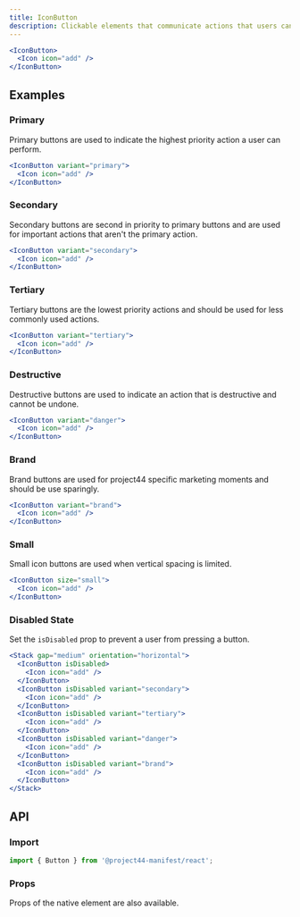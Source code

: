 ```yaml
---
title: IconButton
description: Clickable elements that communicate actions that users can take.
---
```


```jsx
<IconButton>
  <Icon icon="add" />
</IconButton>
```

## Examples

### Primary

Primary buttons are used to indicate the highest priority action a user can perform.

```jsx
<IconButton variant="primary">
  <Icon icon="add" />
</IconButton>
```

### Secondary

Secondary buttons are second in priority to primary buttons and are used for important actions that
aren't the primary action.

```jsx
<IconButton variant="secondary">
  <Icon icon="add" />
</IconButton>
```

### Tertiary

Tertiary buttons are the lowest priority actions and should be used for less commonly used actions.

```jsx
<IconButton variant="tertiary">
  <Icon icon="add" />
</IconButton>
```

### Destructive

Destructive buttons are used to indicate an action that is destructive and cannot be undone.

```jsx
<IconButton variant="danger">
  <Icon icon="add" />
</IconButton>
```

### Brand

Brand buttons are used for project44 specific marketing moments and should be use sparingly.

```jsx
<IconButton variant="brand">
  <Icon icon="add" />
</IconButton>
```

### Small

Small icon buttons are used when vertical spacing is limited.

```jsx
<IconButton size="small">
  <Icon icon="add" />
</IconButton>
```

### Disabled State

Set the `isDisabled` prop to prevent a user from pressing a button.

```jsx
<Stack gap="medium" orientation="horizontal">
  <IconButton isDisabled>
    <Icon icon="add" />
  </IconButton>
  <IconButton isDisabled variant="secondary">
    <Icon icon="add" />
  </IconButton>
  <IconButton isDisabled variant="tertiary">
    <Icon icon="add" />
  </IconButton>
  <IconButton isDisabled variant="danger">
    <Icon icon="add" />
  </IconButton>
  <IconButton isDisabled variant="brand">
    <Icon icon="add" />
  </IconButton>
</Stack>
```

## API

### Import

```js
import { Button } from '@project44-manifest/react';
```

### Props

Props of the native element are also available.

<PropsTable of="Button" />
